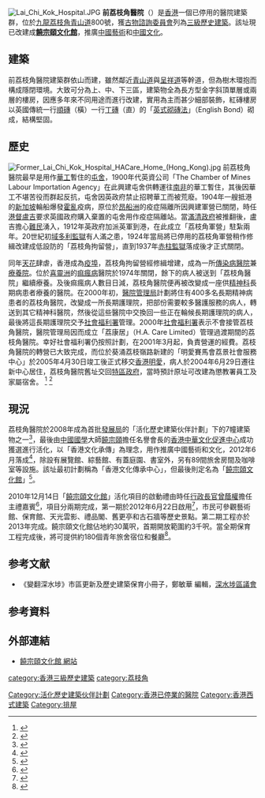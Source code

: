 {{coord|22.337797|114.141774|display=title}}

[[File:Lai_Chi_Kok_Hospital.JPG|thumb]]
'''前荔枝角醫院'''（{{lang-en|Former Lai Chi Kok Hospital}}）是[[香港|香港]]一個已停用的醫院建築群，位於[[九龍|九龍]][[荔枝角|荔枝角]][[青山道|青山道]]800號，獲[[古物諮詢委員會|古物諮詢委員會]]列為[[三級歷史建築|三級歷史建築]]。該址現已改建成'''[[饒宗頤文化館|饒宗頤文化館]]'''，推廣[[中國藝術|中國藝術]]和[[中國文化|中國文化]]。

==建築==
前荔枝角醫院建築群依山而建，雖然鄰近[[青山道|青山道]]與[[呈祥道|呈祥道]]等幹道，但為樹木環抱而構成隱閉環境。大致可分為上、中、下三區，建築物全為長方型金字斜頂單層或兩層的樓房，因應多年來不同用途而進行改建，實用為主而甚少細部裝飾，紅磚樓房以英國傳統一行[[順磚|順磚]]（橫）一行[[丁磚|丁磚]]（直）的「[[英式砌磚法|英式砌磚法]]」（English Bond）砌成，結構堅固。

==歷史==
[[File:Former_Lai_Chi_Kok_Hospital_HACare_Home_(Hong_Kong).jpg|thumb]]
前荔枝角醫院最早是用作[[華工|華工]]暫住的[[屯舍|屯舍]]，1900年代英資公司「The Chamber of Mines Labour Importation Agency」在此興建屯舍供轉運往[[南非|南非]]的華工暫住，其後因華工不堪苦役而群起反抗，屯舍因英政府禁止招聘華工而被荒廢。1904年一艘抵港的[[新加坡|新加坡]]輪船爆發[[霍亂|霍亂]]疫病，原位於[[昂船洲|昂船洲]]的疫症隔離所因興建軍營已關閉，時任[[香港總督|港督]][[盧吉|盧吉]]要求英國政府購入棄置的屯舍用作疫症隔離站。當[[滿清政府|滿清政府]]被推翻後，盧吉擔心[[難民|難民]]湧入，1912年英政府加派英軍到港，在此成立「荔枝角軍營」駐紮兩年。20世紀初[[域多利監獄|域多利監獄]]有人滿之患，1924年當局將已停用的荔枝角軍營稍作修緝改建成低設防的「荔枝角拘留營」，直到1937年[[赤柱監獄|赤柱監獄]]落成後才正式關閉。

同年[[天花|天花]]肆虐，香港成為[[疫埠|疫埠]]，荔枝角拘留營經修緝增建，成為一所[[傳染病|傳染病]][[醫院|醫院]]兼[[療養院|療養院]]。位於[[喜靈洲|喜靈洲]]的[[痲瘋病|痲瘋病]]醫院於1974年關閉，餘下的病人被送到「荔枝角醫院」繼續療養。及後痲瘋病人數目日減，荔枝角醫院便再被改變成一座供[[精神病|精神科]]長期病患者療養的醫院。在2000年初，[[醫院管理局|醫院管理局]]計劃將住有400多名長期精神病患者的荔枝角醫院，改變成一所長期護理院，把部份需要較多醫護服務的病人，轉送到其它精神科醫院，然後從這些醫院中交換回一些正在輪候長期護理院的病人，最後將這長期護理院交予[[社會福利署|社會福利署]]管理。2000年[[社會福利署|社會福利署]]表示不會接管荔枝角醫院，醫院管理局因而成立「荔康居」（H.A. Care Limited）管理過渡期間的荔枝角醫院。幸好社會福利署仍按照計劃，在2001年3月起，負責營運的經費。荔枝角醫院的轉營已大致完成，而位於葵涌荔枝嶺路新建的「明愛賽馬會荔景社會服務中心」於2005年4月30日竣工後正式移交[[香港明愛|香港明愛]]，病人於2004年6月29日遷往新中心居住，荔枝角醫院舊址交回[[香港政府|特區政府]]，當時預計原址可改建為懲教署員工及家屬宿舍。 <ref>{{Cite web |url=http://the-sun.on.cc/channels/news/20070603/20070603031613_0000.html |title=太陽報 2007年6月3日 荔枝角醫院擬改建青年旅舍 |accessdate=2007年11月2日 |archive-date=2016年3月5日 |archive-url=https://web.archive.org/web/20160305135131/http://the-sun.on.cc/channels/news/20070603/20070603031613_0000.html |dead-url=no }}</ref> <ref>{{Cite web |url=http://www.metrohk.com.hk/news.php?startDate=01112007&newsid=57765 |title=都市日報 2007年11月1日 歷史建築荔枝角醫院欲變身演武堂 |access-date=2007年11月2日 |archive-date=2022年4月6日 |archive-url=https://web.archive.org/web/20220406232012/http://www.metrohk.com.hk/news.php?startDate=01112007&newsid=57765 }}</ref>

==現況==
荔枝角醫院於2008年成為首批[[發展局|發展局]]的「活化歷史建築伙伴計劃」下的7幢建築物之一<ref>{{Cite web |url=http://www.heritage.gov.hk/tc/rhbtp/buildings.htm |title=活化歷史建築伙伴計劃 － 首批歷史建築 |accessdate=2008-01-28 |archive-date=2008-02-08 |archive-url=https://web.archive.org/web/20080208053822/http://www.heritage.gov.hk/tc/rhbtp/buildings.htm |dead-url=no }}</ref>，最後由[[中國|中國]][[國學|國學]]大師[[饒宗頤|饒宗頤]]擔任名譽會長的[[香港中華文化促進中心|香港中華文化促進中心]]成功獲選進行活化，以「香港文化承傳」為理念，用作推廣中國藝術和文化，2012年6月落成<ref>{{Cite web |url=http://the-sun.on.cc/cnt/news/20100101/00407_052.html |title=饒宗頤文化館後年啟用 |accessdate=2010-04-03 |archive-date=2016-12-20 |archive-url=https://web.archive.org/web/20161220055132/http://the-sun.on.cc/cnt/news/20100101/00407_052.html |dead-url=no }}</ref>，除設有展覽館、綜藝館、有蓋庭園、書室外，另有89間旅舍房間及咖啡室等設施。該址最初計劃稱為「香港文化傳承中心」，但最後則定名為「[[饒宗頤文化館|饒宗頤文化館]]」<ref>{{Cite web |url=http://paper.wenweipo.com/2010/01/01/AY1001010002.htm |title=中華文促中心改建饒宗頤文化館 |access-date=2010-04-03 |archive-url=https://web.archive.org/web/20150623194635/http://paper.wenweipo.com/2010/01/01/AY1001010002.htm |archive-date=2015-06-23 |dead-url=yes }}</ref>。

2010年12月14日「[[饒宗頤文化館|饒宗頤文化館]]」活化項目的啟動禮由時任[[行政長官|行政長官]][[曾蔭權|曾蔭權]]擔任主禮嘉賓<ref>{{cite news |language=zh-hk |url=http://www.info.gov.hk/gia/general/201012/14/P201012140167.htm |title=行政長官出席饒宗頤文化館活化項目啟動禮致辭全文 |publisher=''info.gov.hk'' |date=2010-12-14 |accessdate=2011-03-16 |archive-date=2019-10-24 |archive-url=https://web.archive.org/web/20191024191950/https://www.info.gov.hk/gia/general/201012/14/P201012140167.htm |dead-url=no }}</ref>，項目分兩期完成，第一期於2012年6月22日啟用<ref>{{cite news |language=zh-hk |url=http://www.news.gov.hk/tc/categories/health/html/2012/06/20120622_162317.shtml |title=饒宗頤文化館開幕 |publisher=香港政府新聞網 |date=2012-06-22 |accessdate=2012-08-26 |archive-date=2018-09-18 |archive-url=https://web.archive.org/web/20180918054513/http://www.news.gov.hk/tc/categories/health/html/2012/06/20120622_162317.shtml |dead-url=yes }}</ref>，市民可參觀藝術館、保育館、天光雲影、禮品閣、舊更亭和古石牆等歷史景點。第二期工程亦於2013年完成。饒宗頤文化館佔地約30萬呎，首期開放範圍約3千呎。當全期保育工程完成後，將可提供約180個青年旅舍宿位和餐廳<ref>{{cite news |language=zh-hk |url=http://news.hkheadline.com/dailynews/content_hk/2012/06/23/196017.asp |title=饒宗頤文化館開幕 |publisher=頭條新聞 |date=2012-06-23 |accessdate=2012-08-26}}</ref>。

==参考文献==
* 《變翻深水埗》市區更新及歷史建築保育小冊子，鄭敏華 編輯，[[深水埗區議會|深水埗區議會]]

==参考資料==
{{reflist}}

==外部連結==
* [http://www.jtia.hk/ 饒宗頤文化館 網站] {{Wayback|url=http://www.jtia.hk/ |date=20201031064654 }} 

{{香港三級歷史建築}}
[[category:香港三級歷史建築|category:香港三級歷史建築]]
[[category:荔枝角|category:荔枝角]]
[[Category:活化歷史建築伙伴計劃|Category:活化歷史建築伙伴計劃]]
[[Category:香港已停業的醫院|Category:香港已停業的醫院]]
[[Category:香港西式建築|Category:香港西式建築]]
[[Category:排屋|Category:排屋]]